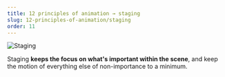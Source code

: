 ```yaml
---
title: 12 principles of animation → staging
slug: 12-principles-of-animation/staging
order: 11
---
```


<SlideTemplate title="Staging">

![Staging](/gif/staging.gif)

Staging **keeps the focus on what's important within the scene**, and keep the
motion of everything else of non-importance to a minimum.

</SlideTemplate>